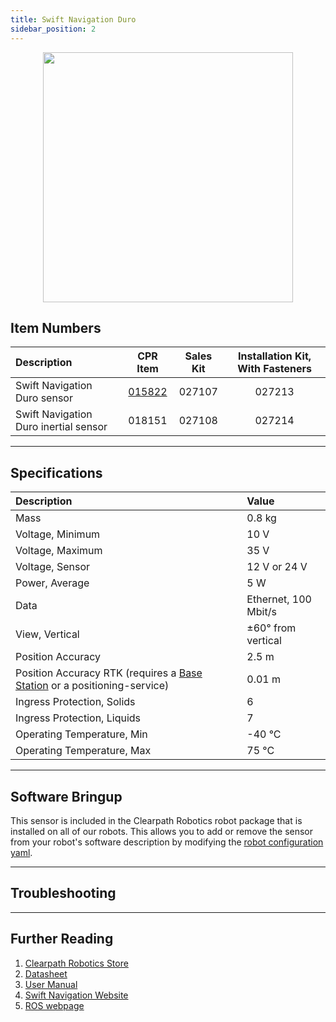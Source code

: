 ```yaml
---
title: Swift Navigation Duro
sidebar_position: 2
---
```



<center>
  <img
    src="/img/sensor_images/sensor_swiftnav_duro_1.png"
    width="400"
  />
</center>

## Item Numbers

| Description                           |                         CPR Item                         | Sales Kit | Installation Kit, With Fasteners |
| :------------------------------------ | :------------------------------------------------------: | :-------: | :------------------------------: |
| Swift Navigation Duro sensor          | [015822](/assets/pdf/clearpath_robotics_015822-TDS1.pdf) |  027107   |              027213              |
| Swift Navigation Duro inertial sensor |                          018151                          |  027108   |              027214              |

---

## Specifications

| Description                                                                                                | Value                |
| :--------------------------------------------------------------------------------------------------------- | :------------------- |
| Mass                                                                                                       | 0.8 kg               |
| Voltage, Minimum                                                                                           | 10 V                 |
| Voltage, Maximum                                                                                           | 35 V                 |
| Voltage, Sensor                                                                                            | 12 V or 24 V         |
| Power, Average                                                                                             | 5 W                  |
| Data                                                                                                       | Ethernet, 100 Mbit/s |
| View, Vertical                                                                                             | ±60° from vertical   |
| Position Accuracy                                                                                          | 2.5 m                |
| Position Accuracy RTK (requires a [Base Station](../../add-ons/base_station.mdx) or a positioning-service) | 0.01 m               |
| Ingress Protection, Solids                                                                                 | 6                    |
| Ingress Protection, Liquids                                                                                | 7                    |
| Operating Temperature, Min                                                                                 | -40 °C               |
| Operating Temperature, Max                                                                                 | 75 °C                |

---

## Software Bringup
This sensor is included in the Clearpath Robotics robot package that is installed on all of our robots.
This allows you to add or remove the sensor from your robot's software description by modifying the [robot configuration yaml](../../../../ros/config/yaml/sensors.mdx).

<YAML/>

---

## Troubleshooting

<Support />

---

## Further Reading

1.  [Clearpath Robotics Store](https://store.clearpathrobotics.com/collections/gps/products/duro)
2.  [Datasheet](/assets/pdf/clearpath_robotics_015822-TDS1.pdf)
3.  [User Manual](/assets/pdf/clearpath_robotics_015822-TDS2.pdf)
4.  [Swift Navigation Website](https://www.swiftnav.com/duro)
5.  [ROS webpage](http://wiki.ros.org/swiftnav_ros)

